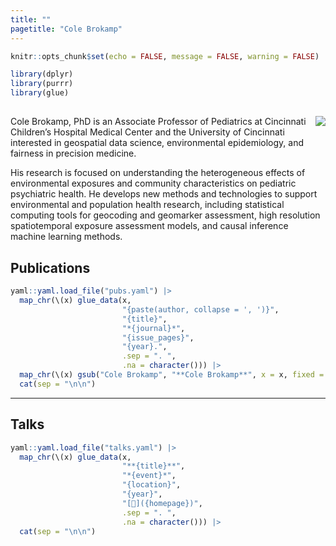 ```yaml
---
title: ""
pagetitle: "Cole Brokamp"
---
```


```r
knitr::opts_chunk$set(echo = FALSE, message = FALSE, warning = FALSE)
```
```r
library(dplyr)
library(purrr)
library(glue)
```

##

<img src='cole_circle.png' align='right' style="max-height: 270px">

Cole Brokamp, PhD is an Associate Professor of Pediatrics at Cincinnati Children’s Hospital Medical Center and the University of Cincinnati interested in geospatial data science, environmental epidemiology, and fairness in precision medicine.

His research is focused on understanding the heterogeneous effects of environmental exposures and community characteristics on pediatric psychiatric health. He develops new methods and technologies to support environmental and population health research, including statistical computing tools for geocoding and geomarker assessment, high resolution spatiotemporal exposure assessment models, and causal inference machine learning methods. 

## 

## Publications

```r
yaml::yaml.load_file("pubs.yaml") |>
  map_chr(\(x) glue_data(x,
                         "{paste(author, collapse = ', ')}",
                         "{title}",
                         "*{journal}*",
                         "{issue_pages}",
                         "{year}.",
                         .sep = ". ",
                         .na = character())) |>
  map_chr(\(x) gsub("Cole Brokamp", "**Cole Brokamp**", x = x, fixed = TRUE)) |>
  cat(sep = "\n\n")
```

<hr>

## Talks

```r
yaml::yaml.load_file("talks.yaml") |>
  map_chr(\(x) glue_data(x,
                         "**{title}**",
                         "*{event}*",
                         "{location}",
                         "{year}",
                         "[📄]({homepage})",
                         .sep = ". ",
                         .na = character())) |>
  cat(sep = "\n\n")
```
